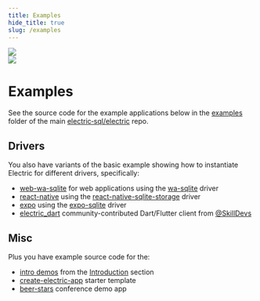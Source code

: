 ```yaml
---
title: Examples
hide_title: true
slug: /examples
---
```



<div className="grid grid-cols-2 gap-6 mt-3 lg:mt-4">
  <div className="tile tile-no-padding relative">
    <a href="https://youtu.be/_U5Z8AQy0hc" target="_blank">
      <img src="https://img.youtube.com/vi/_U5Z8AQy0hc/maxresdefault.jpg"
          className="relative block w-full my-0"
      />
    </a>
  </div>
  <div className="tile tile-no-padding">
    <a href="https://youtu.be/UNiYlPoeElE" target="_blank">
      <img src="https://img.youtube.com/vi/UNiYlPoeElE/maxresdefault.jpg"
          className="relative block w-full my-0"
      />
    </a>
  </div>
</div>

# Examples

See the source code for the example applications below in the [examples](https://github.com/electric-sql/electric/tree/main/examples) folder of the main [electric&#8209;sql/electric](https://github.com/electric-sql/electric) repo.

<DocCardList />

## Drivers

You also have variants of the basic example showing how to instantiate Electric for different drivers, specifically:

- [web-wa-sqlite](https://github.com/electric-sql/electric/tree/main/examples/web-wa-sqlite) for web applications using the [wa-sqlite](../integrations/drivers/web/wa-sqlite.mdx) driver
- [react-native](https://github.com/electric-sql/electric/tree/main/examples/react-native) using the [react-native-sqlite-storage](../integrations/drivers/mobile/react-native.mdx) driver
- [expo](https://github.com/electric-sql/electric/tree/main/examples/expo) using the [expo-sqlite](../integrations/drivers/mobile/expo.mdx) driver
- [electric_dart](https://github.com/SkillDevs/electric_dart) community-contributed Dart/Flutter client from [@SkillDevs](https://github.com/SkillDevs)

## Misc

Plus you have example source code for the:

- [intro demos](https://github.com/electric-sql/electric/tree/main/examples/introduction/src) from the [Introduction](../intro/local-first.mdx) section
- [create-electric-app](https://github.com/electric-sql/electric/tree/main/examples/starter) starter template
- [beer-stars](https://github.com/electric-sql/electric/tree/main/examples/beer-stars) conference demo app
